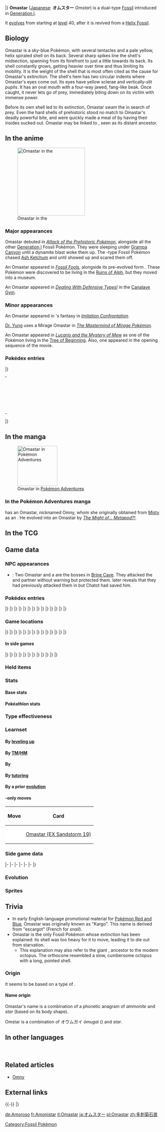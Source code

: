 {{PokémonPrevNext/Head|type=Rock|type2=Water}}
{{PokémonPrevNext/GO|species=Omastar}}
{{PokémonPrevNext/Pokémon|type=Rock|prevnum=138|prev=Omanyte|nextnum=140|next=Kabuto|round=none}}
{{PokémonPrevNext/Disambig|species=Omastar}}
|}
{{Pokémon Infobox
|name=Omastar
|jname=オムスター
|jtranslit=Omusutā
|tmname=Omstar
|ndex=139
|oldjdex=221
|jdex=226
|abrow=236
|typebox=1
|type1=Rock
|type2=Water
|category=Spiral
|height-ftin=3'03"
|height-m=1.0
|weight-lbs=77.2
|weight-kg=35.0
|abilityn=d
|ability1=Swift Swim
|ability2=Shell Armor
|abilityd=Weak Armor
|egggroupn=2
|egggroup1=Water 1
|egggroup2=Water 3
|eggcycles=30
|evtotal=2
|evde=2
|expyield=173
|oldexp=199
|lv100exp=1,000,000
|gendercode=31
|color=Blue
|catchrate=45
|body=10
|pokefordex=omastar
|generation=1
|friendship=70
}}
'''Omastar''' ([[List of Japanese Pokémon names|Japanese]]: '''オムスター''' ''Omstar'') is a dual-type {{2t|Rock|Water}} [[Fossil]] {{OBP|Pokémon|species}} introduced in [[Generation I]].

It [[Evolution|evolves]] from {{p|Omanyte}} starting at [[level]] 40, after it is revived from a [[Dome and Helix Fossils|Helix Fossil]].

==Biology==
Omastar is a sky-blue {{wp|Ammonoidea|ammonite}} Pokémon, with several tentacles and a pale yellow, helix spiraled shell on its back. Several sharp spikes line the shell's midsection, spanning from its forefront to just a little towards its back. Its shell constantly grows, getting heavier over time and thus limiting its mobility. It is the weight of the shell that is most often cited as the cause for Omastar's extinction. The shell's hem has two circular indents where Omastar's eyes come out. Its eyes have yellow sclerae and vertically-slit pupils. It has an oval mouth with a four-way jawed, fang-like beak. Once caught, it never lets go of prey, immediately biting down on its victim with immense power.

Before its own shell led to its extinction, Omastar swam the {{DL|List of Pokémon by habitat|seas}} in search of prey. Even the hard shells of prehistoric {{p|Shellder}} stood no match to Omastar's deadly powerful bite, and were quickly made a meal of by having their insides sucked out. Omastar may be linked to {{p|Octillery}}, seen as its distant ancestor.

==In the anime==
[[File:Omastar anime.png|thumb|220px|left|Omastar in the {{pkmn|anime}}]]
===Major appearances===
Omastar debuted in ''[[EP046|Attack of the Prehistoric Pokémon]]'', alongside all the other [[Generation I]] Fossil Pokémon. They were sleeping under [[Grampa Canyon]] until a dynamite blast woke them up. The {{2t|Water|Rock}}-type Fossil Pokémon chased [[Ash Ketchum]] and {{TRT}} until {{p|Aerodactyl}} showed up and scared them off.

An Omastar appeared in ''[[EP163|Fossil Fools]]'', alongside its pre-evolved form {{p|Omanyte}}. These Pokémon were discovered to be living in the [[Ruins of Alph]], but they moved into a museum.

An Omastar appeared in ''[[DP108|Dealing With Defensive Types!]]'' in the [[Canalave Gym]].

===Minor appearances===
An Omastar appeared in {{TRT}}'s fantasy in ''[[EP174|Imitation Confrontation]]''.

[[Dr. Yung]] uses a Mirage Omastar in ''[[The Mastermind of Mirage Pokémon]]''.

An Omastar appeared in ''[[M08|Lucario and the Mystery of Mew]]'' as one of the Pokémon living in the [[Tree of Beginning]]. Also, one appeared in the opening sequence of the movie.

===Pokédex entries===
{{Animedexheader|Kanto}}
{{Animedexbody|EP046|Omanyte, Omastar, Kabuto, and Kabutops|Ash's Pokédex|{{p|Omanyte}} and Omastar, {{p|Kabuto}} and {{p|Kabutops}}. It is believed these Pokémon became extinct tens of thousands of years ago. The details of their behavior is shrouded in mystery. Though some have speculated that they may still exist, none of these Pokémon have ever been seen alive.}}
|}
{| width="100%" style="background: #{{colorschemedark|Kanto}}"
|-
| class="roundybottom" width="100%" style="text-align:right; background: #{{colorschemelight|Kanto}}" | <small>'''Original series entries continue below.'''</small>
|}
|}
{{Animedexheader|Johto}}
{{Animedexbody|EP163|Omastar|Ash's Pokédex|Omastar, the evolved form of Omanyte. This extinct Pokémon is believed to have used its sharp fangs to break through the shells of its prey in order to feed.}}
{{Animedexfooter/Pokémon|original|Johto}}

==In the manga==
[[File:Yellow Omny.png|thumb|130px|Omastar in [[Pokémon Adventures]]]]
===In the Pokémon Adventures manga===
{{main|Omny}}
{{adv|Yellow}} has an Omastar, nicknamed Omny, whom she originally obtained from [[Misty]] as an {{p|Omanyte}}. He evolved into an Omastar by ''[[PS089|The Might of... Metapod?!]]''.

==In the TCG==
{{main|Omastar (TCG)}}

==Game data==
===NPC appearances===
* {{g|Mystery Dungeon: Explorers of Time and Explorers of Darkness}}: Two Omastar and a {{p|Kabutops}} are the bosses in [[Brine Cave]]. They attacked the {{player}} and partner without warning but {{mdc|Chatot|2}} protected them. {{mdc|Wigglytuff|2}} later reveals that they had previously attacked them in but Chatot had saved him.

===Pokédex entries===
{{Dex/Header|type=Rock|type2=Water}}
{{Dex/Gen|gen=I}}
{{Dex/Entry2|v=Red|v2=Blue|t2=FFF|entry=A prehistoric Pokémon that died out when its heavy shell made it impossible to catch prey.}}
{{Dex/Entry1|v=Yellow|entry=Sharp beaks ring its mouth. Its shell was too big for it to move freely, so it became extinct.}}
{{Dex/Entry1|v=Stadium|t=FFF|color=000|entry=Attacks by ensnaring its enemy with its tentacles and biting with sharp fangs. Its overly-large shell makes it sluggish.}}
|}
|}
{{Dex/Gen|gen=II}}
{{Dex/Entry1|v=Gold|entry=Apparently, it cracked {{p|Shellder}}'s shell with its sharp fangs and sucked out the insides.}}
{{Dex/Entry1|v=Silver|entry=Once wrapped around its prey, it never lets go. It eats the prey by tearing at it with sharp fangs.}}
{{Dex/Entry1|v=Crystal|entry=Its heavy shell allowed it to reach only nearby food. This could be the reason it is extinct.}}
{{Dex/Entry1|v=Stadium 2|t=FFF|color=000|entry=Apparently, it cracked Shellder's shell with its sharp fangs and sucked out the insides.}}
|}
|}
{{Dex/Gen|gen=III}}
{{Dex/Entry2|v=Ruby|v2=Sapphire|t=FFF|t2=FFF|entry=Omastar uses its tentacles to capture its prey. It is believed to have become extinct because its shell grew too large and heavy, causing its movements to become too slow and ponderous.}}
{{Dex/Entry1|v=Emerald|t=FFF|entry=An Omastar uses its tentacles to capture its prey. It is believed to have become extinct because its shell grew too large, making its movements slow and ponderous.}}
{{Dex/Entry1|v=FireRed|entry=Its tentacles are highly developed as if they are hands and feet. As soon as it ensnares prey, it bites.}}
{{Dex/Entry1|v=LeafGreen|entry=Despite having strong fangs and tentacles, it went extinct when its heavy shell made it unable to catch prey.}}
|}
|}
{{Dex/Gen|gen=IV}}
{{Dex/Entry3|v=Diamond|v2=Pearl|v3=Platinum|entry=It is thought that this Pokémon became extinct because its spiral shell grew too large.}}
{{Dex/Entry1|v=HeartGold|entry=Apparently, it cracked Shellder's shell with its sharp fangs and sucked out the insides.}}
{{Dex/Entry1|v=SoulSilver|entry=Once wrapped around its prey, it never lets go. It eats the prey by tearing at it with sharp fangs.}}
|}
|}
{{Dex/Gen|gen=V}}
{{Dex/Entry2|v=Black|v2=White|t=FFF|entry=It is thought that this Pokémon became extinct because its spiral shell grew too large.}}
{{Dex/Entry2|v=Black 2|v2=White 2|t=FFF|entry=It is thought that this Pokémon became extinct because its spiral shell grew too large.}}
|}
|}
{{Dex/Gen|gen=VI}}
{{Dex/Entry1|v=X|t=FFF|entry=Its tentacles are highly developed as if they are hands and feet. As soon as it ensnares prey, it bites.}}
{{Dex/Entry1|v=Y|entry=Once wrapped around its prey, it never lets go. It eats the prey by tearing at it with sharp fangs.}}
{{Dex/Entry2|v=Omega Ruby|v2=Alpha Sapphire|t=FFF|t2=FFF|entry=Omastar uses its tentacles to capture its prey. It is believed to have become extinct because its shell grew too large and heavy, causing its movements to become too slow and ponderous.}}
|}
|}
{{Dex/Gen|gen=VII}}
{{Dex/Entry1|v=Ultra Sun|entry=Its heavy shell is thought to be the reason this ancient Pokémon died out. It's apparently a distant ancestor of Octillery.}}
{{Dex/Entry1|v=Ultra Moon|entry=It wraps its prey in its tentacles to immobilize them and then finishes them off with its sharp fangs.}}
|}
|}
{{Dex/Footer}}

===Game locations===
{{Availability/Header|type=Rock|type2=Water}}
{{Availability/Gen|gen=I}}
{{Availability/Entry2|v=Red|v2=Blue|t2=fff|area=[[Evolution|Evolve]] {{p|Omanyte}}}}
{{Availability/Entry1|v=Blue|ex=(Japan)|t=fff|link=Pokémon Blue Version (Japanese)|area=[[Evolution|Evolve]] {{p|Omanyte}}}}
{{Availability/Entry1|v=Yellow|area=[[Evolution|Evolve]] {{p|Omanyte}}}}
|}
|}
{{Availability/Gen|gen=II}}
{{Availability/Entry2/None|v=Gold|v2=Silver|area=[[Time Capsule]]}}
{{Availability/Entry1/None|v=Crystal|area=[[Time Capsule]]}}
|}
|}
{{Availability/Gen|gen=III}}
{{Availability/Entry2/None|v=Ruby|v2=Sapphire}}
{{Availability/Entry1/None|v=Emerald}}
{{Availability/Entry2|v=FireRed|v2=LeafGreen|area=[[Evolution|Evolve]] {{p|Omanyte}}}}
{{Availability/Entry1/None|v=Colosseum}}
{{Availability/Entry1/None|v=XD|link=Pokémon XD: Gale of Darkness}}
|}
|}
{{Availability/Gen|gen=IV}}
{{Availability/Entry2|v=Diamond|v2=Pearl|area=[[Evolution|Evolve]] {{p|Omanyte}}}}
{{Availability/Entry1|v=Platinum|area=[[Evolution|Evolve]] {{p|Omanyte}}}}
{{Availability/Entry1|v=HeartGold|area=[[Evolution|Evolve]] {{p|Omanyte}}}}
{{Availability/Entry1/None|v=SoulSilver}}
{{Availability/Entry1|v=Pal Park|color={{Locationcolor/light|ocean}}|link=Pal Park|area={{DL|List of Pokémon by Pal Park location|Sea}}}}
|}
|}
{{Availability/Gen|gen=IV}}
{{Availability/Entry2|v=Black|v2=White|t=fff|area=[[Evolution|Evolve]] {{p|Omanyte}}}}
{{Availability/Entry2|v=Black 2|v2=White 2|t=fff|area=[[Evolution|Evolve]] {{p|Omanyte}}}}
|}
|}
{{Availability/Gen|gen=VI}}
{{Availability/Entry1/None|1|v=X}}
{{Availability/Entry1|1|v=Y|area=[[Evolution|Evolve]] {{p|Omanyte}}}}
{{Availability/Entry1/None|1|v=Omega Ruby}}
{{Availability/Entry1|1|v=Alpha Sapphire|t=fff|area=[[Evolution|Evolve]] {{p|Omanyte}}}}
|}
|}
{{Availability/Gen|gen=VII}}
{{Availability/Entry2/None|v=Sun|v2=Moon}}
{{Availability/Entry2|v=Ultra Sun|v2=Ultra Moon|area=[[Evolution|Evolve]] {{p|Omanyte}}}}
|}
|}
{{Availability/Footer}}

====In side games====
{{Availability/Header|type=Rock|type2=Water}}
{{Availability/Gen|gen=I}}
{{Availability/Entry1|1|v=Pinball|color={{red color}}|area=[[Evolution|Evolve]] {{p|Omanyte}}}}
|}
|}
{{Availability/Gen|gen=II}}
{{Availability/NA/Side|gen=II}}
|}
|}
{{Availability/Gen|gen=III}}
{{Availability/Entry1|v=Trozei!|color={{yellow color}}|area=[[Secret Storage 9]], [[Mr. Who's Den]]}}
{{Availability/Entry2|v=MD Red|v2=MD Blue|link=Pokémon Mystery Dungeon: Red Rescue Team and Blue Rescue Team|area=[[Evolution|Evolve]] {{p|Omanyte}}}}
|}
|}
{{Availability/Gen|gen=IV}}
{{Availability/Entry2|v=MD Time|v2=MD Darkness|link=Pokémon Mystery Dungeon: Explorers of Time and Explorers of Darkness|area=[[Evolution|Evolve]] {{p|Omanyte}}}}
{{Availability/Entry1|v=MD Sky|link=Pokémon Mystery Dungeon: Explorers of Sky|area=[[Evolution|Evolve]] {{p|Omanyte}}}}
{{Availability/Entry1|v=Ranger: SoA|link=Pokémon Ranger: Shadows of Almia|color={{SoA color}}|area=[[Sea of Wailord]]}}
{{Availability/Entry1|v=Rumble|color={{fire color}}|area=[[Bright Beach]] <small>(Normal Mode A & S)</small>}}
<!--{{Availability/Entry1|v=MD Light|link=Pokémon Mystery Dungeon (WiiWare)|color={{electric color}}|area=}}-->
|}
|}
{{Availability/Gen|gen=V}}
{{Availability/Entry1|1|v=Rumble Blast|color={{fire color}}|area=Beach: [[World Axle - B1F]]}}
{{Availability/Entry1|1|v=Rumble U|color={{fire color}}|area=[[Adventure Area#Unexpected Land|Adventure Area: Unexpected Land]], [[Entranceway#A Fateful Showdown!|Entranceway: A Fateful Showdown!]]}}
|}
|}
{{Availability/Gen|gen=VI}}
{{Availability/Entry1|1|v=Battle Trozei|color={{defense color}}|area=[[Safari Jungle#Thursday Stage 3|Safari Jungle: Stage 3]]{{dotw|Th}}}}
{{Availability/Entry1|1|v=Shuffle|color={{beauty color}}|area=Event: ''[[Special Stages#Great Challenge|Omastar Appears]]''<br>Event: ''[[Special Stages#Great Daily (First release)|Great Daily Pokémon]]'' <small>(First release)</small>}}
{{Availability/Entry1|1|v=Rumble World|color={{fire color}}|area=[[Distortion Land#Vast Ocean|Distortion Land: Vast Ocean]] <small>(All Areas, Entrance Boss)</small>}}
|}
|}
{{Availability/Footer}}

===Held items===
{{HeldItems|type=Rock|type2=Water
|rby1=Bitter Berry|rby1type=None|rby1rar=100|rby1image=no
}}

===Stats===
====Base stats====
{{BaseStats with RBY
|type=Rock
|type2=Water
|HP=      70
|Attack=  60
|Defense=125
|SpAtk=  115
|SpDef=   70
|Special=115
|Speed=   55}}

====Pokéathlon stats====
{{Pokéthlon
|type=Rock
|type2=Water
|Speed=2
|SpeedMax=3
|Power=3
|PowerMax=4
|Technique=4
|TechniqueMax=4
|Stamina=2
|StaminaMax=3
|Jump=2
|JumpMax=2
}}

===Type effectiveness===
{{TypeEffectiveness
|type1=Rock
|type2=Water
|Normal=   50
|Flying=   50
|Fighting=200
|Ground=  200
|Rock=    100
|Bug=     100
|Poison=   50
|Ghost=   100
|Steel=   100
|Fire=     25
|Water=   100
|Grass=   400
|Electric=200
|Psychic= 100
|Ice=      50
|Dragon=  100
|Dark=    100
|Fairy=100}}

===Learnset===
====By [[Level|leveling up]]====
{{learnlist/levelh/7|Omastar|Rock|Water|1}}
{{learnlist/level7|1|Spike Cannon|Normal|Physical|20|100|15}}
{{learnlist/level7|1|Hydro Pump|Water|Special|110|80|5||'''}}
{{learnlist/level7|1|Constrict|Normal|Physical|10|100|35}}
{{learnlist/level7|1|Withdraw|Water|Status|&mdash;|&mdash;|40}}
{{learnlist/level7|1|Bite|Dark|Physical|60|100|25}}
{{learnlist/level7|{{tt|Evo.|Learned upon evolving}}|Spike Cannon|Normal|Physical|20|100|15}}
{{learnlist/level7|7|Bite|Dark|Physical|60|100|25}}
{{learnlist/level7|10|Water Gun|Water|Special|40|100|25||'''}}
{{learnlist/level7|16|Rollout|Rock|Physical|30|90|20||'''}}
{{learnlist/level7|19|Leer|Normal|Status|&mdash;|100|30}}
{{learnlist/level7|25|Mud Shot|Ground|Special|55|95|15}}
{{learnlist/level7|28|Brine|Water|Special|65|100|10||'''}}
{{learnlist/level7|34|Protect|Normal|Status|&mdash;|&mdash;|10}}
{{learnlist/level7|37|Ancient Power|Rock|Special|60|100|5||'''}}
{{learnlist/level7|48|Tickle|Normal|Status|&mdash;|100|20}}
{{learnlist/level7|56|Rock Blast|Rock|Physical|25|90|10||'''}}
{{learnlist/level7|67|Shell Smash|Normal|Status|&mdash;|&mdash;|15}}
{{learnlist/level7|75|Hydro Pump|Water|Special|110|80|5||'''}}
{{learnlist/levelf/7|Omastar|Rock|Water|1}}

====By [[TM]]/[[HM]]====
{{learnlist/tmh/7|Omastar|Rock|Water|1}}
{{learnlist/tm7|TM06|Toxic|Poison|Status|&mdash;|90|10}}
{{learnlist/tm7|TM07|Hail|Ice|Status|&mdash;|&mdash;|10}}
{{learnlist/tm7|TM10|Hidden Power|Normal|Special|60|100|15}}
{{learnlist/tm7|TM13|Ice Beam|Ice|Special|90|100|10}}
{{learnlist/tm7|TM14|Blizzard|Ice|Special|110|70|5}}
{{learnlist/tm7|TM15|Hyper Beam|Normal|Special|150|90|5}}
{{learnlist/tm7|TM17|Protect|Normal|Status|&mdash;|&mdash;|10}}
{{learnlist/tm7|TM18|Rain Dance|Water|Status|&mdash;|&mdash;|5}}
{{learnlist/tm7|TM21|Frustration|Normal|Physical|&mdash;|100|20}}
{{learnlist/tm7|TM23|Smack Down|Rock|Physical|50|100|15||'''}}
{{learnlist/tm7|TM27|Return|Normal|Physical|&mdash;|100|20}}
{{learnlist/tm7|TM32|Double Team|Normal|Status|&mdash;|&mdash;|15}}
{{learnlist/tm7|TM37|Sandstorm|Rock|Status|&mdash;|&mdash;|10}}
{{learnlist/tm7|TM39|Rock Tomb|Rock|Physical|60|95|15||'''}}
{{learnlist/tm7|TM42|Facade|Normal|Physical|70|100|20}}
{{learnlist/tm7|TM44|Rest|Psychic|Status|&mdash;|&mdash;|10}}
{{learnlist/tm7|TM45|Attract|Normal|Status|&mdash;|100|15}}
{{learnlist/tm7|TM46|Thief|Dark|Physical|60|100|25}}
{{learnlist/tm7|TM48|Round|Normal|Special|60|100|15}}
{{learnlist/tm7|TM55|Scald|Water|Special|80|100|15||'''}}
{{learnlist/tm7|TM68|Giga Impact|Normal|Physical|150|90|5}}
{{learnlist/tm7|TM69|Rock Polish|Rock|Status|&mdash;|&mdash;|20}}
{{learnlist/tm7|TM71|Stone Edge|Rock|Physical|100|80|5||'''}}
{{learnlist/tm7|TM74|Gyro Ball|Steel|Physical|&mdash;|100|5}}
{{learnlist/tm7|TM80|Rock Slide|Rock|Physical|75|90|10||'''}}
{{learnlist/tm7|TM87|Swagger|Normal|Status|&mdash;|85|15}}
{{learnlist/tm7|TM88|Sleep Talk|Normal|Status|&mdash;|&mdash;|10}}
{{learnlist/tm7|TM90|Substitute|Normal|Status|&mdash;|&mdash;|10}}
{{learnlist/tm7|TM94|Surf|Water|Special|90|100|15||'''}}
{{learnlist/tm7|TM98|Waterfall|Water|Physical|80|100|15||'''}}
{{learnlist/tm7|TM100|Confide|Normal|Status|&mdash;|&mdash;|20}}
{{learnlist/tmf/7|Omastar|Rock|Water|1}}

====By {{pkmn|breeding}}====
{{learnlist/breedh/7|Omastar|Rock|Water|2}}
{{learnlist/breed7|{{MSP|086|Seel}}{{MSP|087|Dewgong}}{{MSP|090|Shellder}}{{MSP|091|Cloyster}}{{MSP|223|Remoraid}}{{MSP|224|Octillery}}<br>{{MSP|363|Spheal}}{{MSP|364|Sealeo}}{{MSP|365|Walrein}}|Aurora Beam|Ice|Special|65|100|20}}
{{learnlist/breed7|{{MSP|258|Mudkip}}{{MSP|259|Marshtomp}}{{MSP|260|Swampert}}{{MSP|393|Piplup}}{{MSP|394|Prinplup}}{{MSP|564|Tirtouga}}<br>{{MSP|565|Carracosta}}{{MSP|618|Stunfisk}}{{MSP|771|Pyukumuku}}|Bide|Normal|Physical|&mdash;|&mdash;|10}}
{{learnlist/breed7|{{MSP|060|Poliwag}}{{MSP|061|Poliwhirl}}{{MSP|062|Poliwrath}}{{MSP|186|Politoed}}{{MSP|072|Tentacool}}{{MSP|073|Tentacruel}}<br>{{MSP|098|Krabby}}{{MSP|099|Kingler}}{{MSP|116|Horsea}}{{MSP|117|Seadra}}{{MSP|230|Kingdra}}{{MSP|183|Marill}}<br>{{MSP|184|Azumarill}}{{MSP|222|Corsola}}{{MSP|223|Remoraid}}{{MSP|224|Octillery}}{{MSP|226|Mantine}}{{MSP|270|Lotad}}<br>{{MSP|271|Lombre}}{{MSP|283|Surskit}}{{MSP|341|Corphish}}{{MSP|342|Crawdaunt}}{{MSP|393|Piplup}}{{MSP|394|Prinplup}}<br>{{MSP|395|Empoleon}}{{MSP|535|Tympole}}{{MSP|536|Palpitoad}}{{MSP|537|Seismitoad}}{{MSP|580|Ducklett}}{{MSP|581|Swanna}}<br>{{MSP|692|Clauncher}}{{MSP|693|Clawitzer}}{{MSP|728|Popplio}}{{MSP|729|Brionne}}{{MSP|730|Primarina}}{{MSP|739|Crabrawler}}<br>{{MSP|740|Crabominable}}{{MSP|751|Dewpider}}{{MSP|752|Araquanid}}|Bubble Beam|Water|Special|65|100|20||'''}}
{{learnlist/breed7|{{MSP|194|Wooper}}{{MSP|195|Quagsire}}{{MSP|283|Surskit}}{{MSP|658|Greninja}}|Haze|Ice|Status|&mdash;|&mdash;|30}}
{{learnlist/breed7|{{MSP|271|Lombre}}{{MSP|341|Corphish}}{{MSP|342|Crawdaunt}}{{MSP|451|Skorupi}}{{MSP|452|Drapion}}|Knock Off|Dark|Physical|65|100|20}}
{{learnlist/breed7|{{MSP|194|Wooper}}{{MSP|195|Quagsire}}{{MSP|259|Marshtomp}}{{MSP|260|Swampert}}{{MSP|422|Shellos}}{{MSP|423|Gastrodon}}<br>{{MSP|535|Tympole}}{{MSP|536|Palpitoad}}{{MSP|537|Seismitoad}}{{MSP|618|Stunfisk}}{{MSP|692|Clauncher}}{{MSP|693|Clawitzer}}|Muddy Water|Water|Special|90|85|10||'''}}
{{learnlist/breed7|{{MSP|073|Tentacruel}}|Reflect Type|Normal|Status|&mdash;|&mdash;|15}}
{{learnlist/breed7|{{MSP|098|Krabby}}{{MSP|099|Kingler}}{{MSP|147|Dratini}}{{MSP|148|Dragonair}}{{MSP|149|Dragonite}}{{MSP|194|Wooper}}<br>{{MSP|195|Quagsire}}|Slam|Normal|Physical|80|75|20}}
{{learnlist/breed7|{{MSP|091|Cloyster}}{{MSP|658|Greninja}}|Spikes|Ground|Status|&mdash;|&mdash;|20}}
{{learnlist/breed7|{{MSP|072|Tentacool}}{{MSP|073|Tentacruel}}{{MSP|090|Shellder}}{{MSP|091|Cloyster}}{{MSP|226|Mantine}}{{MSP|278|Wingull}}<br>{{MSP|279|Pelipper}}{{MSP|535|Tympole}}{{MSP|536|Palpitoad}}{{MSP|537|Seismitoad}}|Supersonic|Normal|Status|&mdash;|55|20}}
{{learnlist/breed7|{{MSP|072|Tentacool}}{{MSP|073|Tentacruel}}{{MSP|091|Cloyster}}{{MSP|451|Skorupi}}{{MSP|452|Drapion}}{{MSP|747|Mareanie}}<br>{{MSP|748|Toxapex}}|Toxic Spikes|Poison|Status|&mdash;|&mdash;|20}}
{{learnlist/breed7|{{MSP|007|Squirtle}}{{MSP|008|Wartortle}}{{MSP|009|Blastoise}}{{MSP|054|Psyduck}}{{MSP|055|Golduck}}{{MSP|072|Tentacool}}<br>{{MSP|073|Tentacruel}}{{MSP|079|Slowpoke}}{{MSP|080|Slowbro}}{{MSP|199|Slowking}}{{MSP|131|Lapras}}{{MSP|223|Remoraid}}<br>{{MSP|226|Mantine}}{{MSP|278|Wingull}}{{MSP|279|Pelipper}}{{MSP|350|Milotic}}{{MSP|367|Huntail}}{{MSP|368|Gorebyss}}<br>{{MSP|422|Shellos}}{{MSP|423|Gastrodon}}{{MSP|580|Ducklett}}{{MSP|581|Swanna}}{{MSP|594|Alomomola}}{{MSP|656|Froakie}}<br>{{MSP|657|Frogadier}}{{MSP|658|Greninja}}{{MSP|690|Skrelp}}{{MSP|691|Dragalge}}{{MSP|692|Clauncher}}{{MSP|693|Clawitzer}}|Water Pulse|Water|Special|60|100|20||'''}}
{{learnlist/breed7|{{MSP|090|Shellder}}{{MSP|258|Mudkip}}{{MSP|366|Clamperl}}{{MSP|367|Huntail}}{{MSP|368|Gorebyss}}{{MSP|393|Piplup}}<br>{{MSP|394|Prinplup}}{{MSP|395|Empoleon}}{{MSP|418|Buizel}}{{MSP|419|Floatzel}}{{MSP|594|Alomomola}}|Whirlpool|Water|Special|35|85|15||'''}}
{{learnlist/breed7|{{MSP|072|Tentacool}}{{MSP|073|Tentacruel}}{{MSP|140|Kabuto}}{{MSP|141|Kabutops}}{{MSP|224|Octillery}}{{MSP|345|Lileep}}<br>{{MSP|346|Cradily}}|Wring Out|Normal|Special|&mdash;|100|5}}
{{learnlist/breedf/7|Omastar|Rock|Water|2}}

====By [[Move Tutor|tutoring]]====
{{learnlist/tutorh/7|Omastar|Rock|Water|2}}
{{learnlist/tutor7|Bind|Normal|Physical|15|85|20|||no|yes}}
{{learnlist/tutor7|Earth Power|Ground|Special|90|100|10|||no|yes}}
{{learnlist/tutor7|Icy Wind|Ice|Special|55|95|15|||no|yes}}
{{learnlist/tutor7|Iron Defense|Steel|Status|—|—|15|||no|yes}}
{{learnlist/tutor7|Knock Off|Dark|Physical|65|100|20|||no|yes}}
{{learnlist/tutor7|Snore|Normal|Special|50|100|15|||no|yes}}
{{learnlist/tutor7|Stealth Rock|Rock|Status|—|—|20|||no|yes}}
{{learnlist/tutor7|Water Pulse|Water|Special|60|100|20||'''|no|yes}}
{{learnlist/tutorf/7|Omastar|Rock|Water|2}}

====By a prior [[evolution]]====
{{learnlist/prevoh/7|Omastar|Rock|Water|1}}
{{learnlist/prevo7null}}
{{learnlist/prevof/7|Omastar|Rock|Water|1}}

===={{Trading Card Game}}-only moves====
{| class="roundy" style="margin:auto; background: #{{tcg water color light}}; border: 3px solid #{{tcg fighting color}}"
! Move
! Card
|-
| style="background:#fff; {{roundybl|5px}}" | {{m|Hydro Cannon}}
| style="background:#fff; {{roundybr|5px}}" | [[Omastar (EX Sandstorm 19)]]
|}

===Side game data===
{{Spindata/Head|type=Rock|type2=Water}}
{{Spindata/Pinball|col=3|type=Rock|ndex=139|acquisition=Evolve|evolved=yes}}
{{Spindata/Trozei|col=3|type=Rock|ndex=139|rarity=Rare}}
|-
{{Spindata/MDRB|col=6|type=Rock|ndex=139
|body=1
|rate=Evolve
|area=Deep-Sea Floor
|P1=There's no getting away from my tentacles' embrace!
|P2=This doesn't look good. My health is reduced to half.
|P3=Help me... I can't even wiggle my tentacles...
|PL=Hm! Leveled up just as I'd hoped!
}}
|-
{{Spindata/MDTDS|col=6|type=Rock|ndex=139
|body=1
|rate=-4.5
|IQ=E
}}
|-
{{Spindata/Ranger SoA|col=6|type=Rock
|group=Water
|assist=Water
|field=Soak
|fieldpower=3
|browser=It shoots bubbles from its mouth to attack.
}}
|-
{{Spindata/Rumble|col=3|type=Rock
|att=4
|def=4
|speed=3
}}
{{Spindata/RumbleBlast|col=3|type=Rock
|att=4
|def=4
|speed=3
}}
|-
{{Spindata/Battle Trozei|col=3|type=Rock|ndex=139
|power=2
}}
{{Spindata/Shuffle|col=3|type=Rock|ndex=139|stype=Water|num=474
|min=60
|max=105
|raisemaxlevel=5
|skill=Rock Break+
|skilldesc=Sometimes destroys three breakable-rock disruptions.
}}
|-
{{Spindata/GO|col=6|type=Rock|ndex=139
|hatch=N/A
|buddy=5
|evolution=N/A
|stamina=140
|attack=207
|defense=227
|fast={{m|Mud Shot}}{{tt|*|From August 20, 2016 onwards}}, {{m|Rock Throw}}{{tt|*|Prior to August 20, 2016}}, {{m|Water Gun}}
|special={{m|Ancient Power}}, {{m|Hydro Pump}}, {{m|Rock Slide}}{{tt|*|Prior to February 16, 2017}}, {{m|Rock Blast}}{{tt|*|From February 16, 2017 onward}}
}}
|}

===Evolution===
{{Evobox-2
|type1=Rock
|type2=Water
|no1=138
|name1=Omanyte
|type1-1=Rock
|type2-1=Water
|evo1={{bag|Rare Candy}}<br>{{color2|000|Level|Level 40}}
|no2=139
|name2=Omastar
|type1-2=Rock
|type2-2=Water}}

===Sprites===
{{Spritebox/Header|type=Rock|type2=Water}}
{{Spritebox/1|ndex=139}}
{{Spritebox/2|ndex=139}}
{{Spritebox/3|ndex=139}}
{{Spritebox/4|ndex=139}}
{{Spritebox/5|ndex=139}}
{{Spritebox/6|ndex=139}}
{{Spritebox/7|ndex=139}}
{{Spritebox/Footer|139|Omastar}}

==Trivia==
<!--Do NOT add trivia about its status in the Twitch Plays series, memes are not notable.-->
* In early English-language promotional material for [[Pokémon Red and Green beta|Pokémon Red and Blue]], Omastar was originally known as "Kargo". This name is derived from "escargot" (French for ''snail'').
* Omastar is the only Fossil Pokémon whose extinction has been explained: its shell was too heavy for it to move, leading it to die out from starvation.
** This explanation may also refer to the giant {{wp|orthocone}}, ancestor to the modern octopus. The orthocone resembled a slow, cumbersome octopus with a long, pointed shell.

===Origin===
It seems to be based on a type of {{wp|Ammonoidea|ammonite}}.

====Name origin====
Omastar's name is a combination of a phonetic anagram of ''ammonite'' and ''star'' (based on its body shape).

Omstar is a combination of オウムガイ ''ōmugai'' ({{wp|nautilus}}) and ''star''.

==In other languages==
{{Other languages|type=Rock|type2=Water
|ja=オムスター ''Omstar''|jameaning=From {{wp|nautilus|{{tt|オウムガイ ''ōmugai''|nautilus}}}} and ''star''
|fr=Amonistar|frmeaning=From ''ammonite'' and ''star''
|es=Omastar|esmeaning=Same as English name
|de=Amoroso|demeaning=From ''{{tt|Ammonit|ammonite}}''
|it=Omastar|itmeaning=Same as English name
|ko=암스타 ''Amsta''|komeaning=From ''Ammonite'' and ''star''. 암 (岩) also means "rock", one of its types.
|zh_yue=多刺菊石獸 ''Dōchikgūksehksau''|zh_yuemeaning=Means "Spiky ammonite beast"
|zh_cmn=多刺菊石獸 / 多刺菊石兽 ''Duōcìjúshíshòu''|zh_cmnmeaning=Means "Spiky ammonite beast"
|hi=ओमास्टार ''Omastar''|himeaning=Transcription of English name
|ru=Омастар ''Omastar''|rumeaning=Transcription of English name
}}
<br clear="left">

==Related articles==
* [[Omny]]
<!--
==Notes==
<references />-->

==External links==

{{-}}
{{PokémonPrevNext/Head|type=Rock|type2=Water}}
{{PokémonPrevNext/Pokémon|type=Rock|prevnum=138|prev=Omanyte|nextnum=140|next=Kabuto}}
|}
{{Project Pokédex notice}}
[[Category:Fossil Pokémon]]

[[de:Amoroso]]
[[fr:Amonistar]]
[[it:Omastar]]
[[ja:オムスター]]
[[pl:Omastar]]
[[zh:多刺菊石兽]]